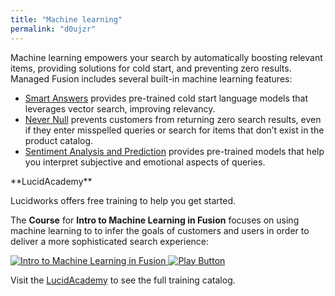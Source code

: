 ```yaml
---
title: "Machine learning"
permalink: "d0ujzr"
---
```


Machine learning empowers your search by automatically boosting relevant items, providing solutions for cold start, and preventing zero results.
Managed Fusion includes several built-in machine learning features:

* [Smart Answers](/managed-fusion/5.9/mwqude/smart-answers) provides pre-trained cold start language models that leverages vector search, improving relevancy.
* [Never Null](/managed-fusion/5.9/nscvv0/never-null) prevents customers from returning zero search results, even if they enter misspelled queries or search for items that don’t exist in the product catalog.
* [Sentiment Analysis and Prediction](/managed-fusion/5.9/rn3h18/sentiment-analysis-and-prediction) provides pre-trained models that help you interpret subjective and emotional aspects of queries.

<Note>
**LucidAcademy**

Lucidworks offers free training to help you get started.

The **Course** for **Intro to Machine Learning in Fusion** focuses on using machine learning to to infer the goals of customers and users in order to deliver a more sophisticated search experience:

<Frame>
  <a href="https://academy.lucidworks.com/intro-to-machine-learning-in-fusion" target="_blank">
    <div class="note-image-wrapper">
      <img noZoom src="/assets/images/training-covers/intro-to-machine-learning.jpg" alt="Intro to Machine Learning in Fusion" class="note-image" />
      <img noZoom src="/images/play-btn.svg" alt="Play Button" class="note-image-overlay" />
    </div>
  </a>
</Frame>


Visit the [LucidAcademy](https://academy.lucidworks.com) to see the full training catalog.
</Note>

